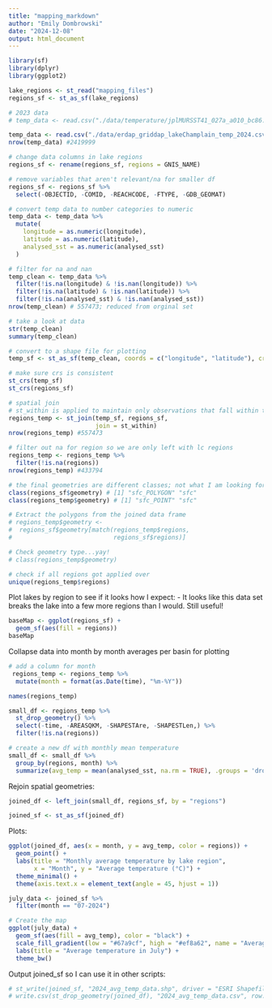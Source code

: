 ```yaml
---
title: "mapping_markdown"
author: "Emily Dombrowski"
date: "2024-12-08"
output: html_document
---
```


```r
library(sf)
library(dplyr)
library(ggplot2)

lake_regions <- st_read("mapping_files")
regions_sf <- st_as_sf(lake_regions)

# 2023 data
# temp_data <- read.csv("./data/temperature/jplMURSST41_027a_a010_bc86.csv")

temp_data <- read.csv("./data/erdap_griddap_lakeChamplain_temp_2024.csv")
nrow(temp_data) #2419999
```

```r

# change data columns in lake regions
regions_sf <- rename(regions_sf, regions = GNIS_NAME)

# remove variables that aren't relevant/na for smaller df
regions_sf <- regions_sf %>%
  select(-OBJECTID, -COMID, -REACHCODE, -FTYPE, -GDB_GEOMAT)

# convert temp data to number categories to numeric
temp_data <- temp_data %>%
  mutate(
    longitude = as.numeric(longitude),
    latitude = as.numeric(latitude),
    analysed_sst = as.numeric(analysed_sst)
  )

# filter for na and nan
temp_clean <- temp_data %>%
  filter(!is.na(longitude) & !is.nan(longitude)) %>%
  filter(!is.na(latitude) & !is.nan(latitude)) %>%
  filter(!is.na(analysed_sst) & !is.nan(analysed_sst)) 
nrow(temp_clean) # 557473; reduced from orginal set

# take a look at data
str(temp_clean)
summary(temp_clean)

# convert to a shape file for plotting
temp_sf <- st_as_sf(temp_clean, coords = c("longitude", "latitude"), crs = 4326)

# make sure crs is consistent
st_crs(temp_sf)
st_crs(regions_sf)

# spatial join
# st_within is applied to maintain only observations that fall within the regions
regions_temp <- st_join(temp_sf, regions_sf,
                        join = st_within)
nrow(regions_temp) #557473

# filter out na for region so we are only left with lc regions
regions_temp <- regions_temp %>%
  filter(!is.na(regions))
nrow(regions_temp) #433794

# the final geometries are different classes; not what I am looking for
class(regions_sf$geometry) # [1] "sfc_POLYGON" "sfc"  
class(regions_temp$geometry) # [1] "sfc_POINT" "sfc"

# Extract the polygons from the joined data frame
# regions_temp$geometry <- 
#  regions_sf$geometry[match(regions_temp$regions,
#                            regions_sf$regions)] 

# Check geometry type...yay!
# class(regions_temp$geometry)

# check if all regions got applied over
unique(regions_temp$regions)
```

Plot lakes by region to see if it looks how I expect: 
- It looks like this data set breaks the lake into a few more regions than I would. Still useful!
```r
baseMap <- ggplot(regions_sf) +
  geom_sf(aes(fill = regions)) 
baseMap
```

Collapse data into month by month averages per basin for plotting
```r
# add a column for month
 regions_temp <- regions_temp %>%
  mutate(month = format(as.Date(time), "%m-%Y"))

names(regions_temp)

small_df <- regions_temp %>%
  st_drop_geometry() %>%
  select(-time, -AREASQKM, -SHAPESTAre, -SHAPESTLen,) %>%
  filter(!is.na(regions))

# create a new df with monthly mean temperature
small_df <- small_df %>%
  group_by(regions, month) %>%
  summarize(avg_temp = mean(analysed_sst, na.rm = TRUE), .groups = 'drop')
```

Rejoin spatial geometries:
```r
joined_df <- left_join(small_df, regions_sf, by = "regions")

joined_sf <- st_as_sf(joined_df)
```

Plots: 
```r
ggplot(joined_df, aes(x = month, y = avg_temp, color = regions)) +
  geom_point() +
  labs(title = "Monthly average temperature by lake region",
       x = "Month", y = "Average temperature (°C)") +
  theme_minimal() +
  theme(axis.text.x = element_text(angle = 45, hjust = 1))

july_data <- joined_sf %>% 
  filter(month == "07-2024")

# Create the map
ggplot(july_data) +
  geom_sf(aes(fill = avg_temp), color = "black") + 
  scale_fill_gradient(low = "#67a9cf", high = "#ef8a62", name = "Average temperature (°C)") +
  labs(title = "Average temperature in July") +
  theme_bw() 
```
Output joined_sf so I can use it in other scripts:
```r
# st_write(joined_sf, "2024_avg_temp_data.shp", driver = "ESRI Shapefile")
# write.csv(st_drop_geometry(joined_df), "2024_avg_temp_data.csv", row.names = FALSE)
```